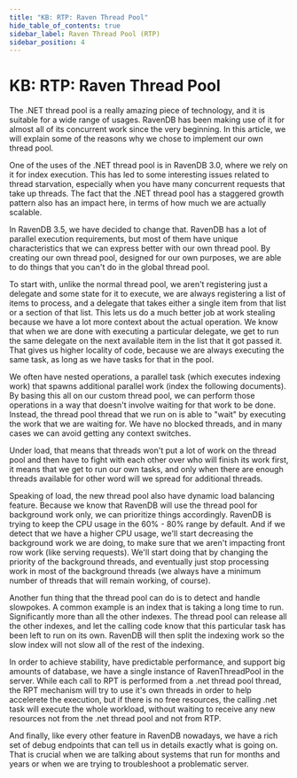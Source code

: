 ```yaml
---
title: "KB: RTP: Raven Thread Pool"
hide_table_of_contents: true
sidebar_label: Raven Thread Pool (RTP)
sidebar_position: 4
---
```



# KB: RTP: Raven Thread Pool

The .NET thread pool is a really amazing piece of technology, and it is suitable for a wide range of usages. RavenDB has been making use of it for almost all of its concurrent work since the very beginning.
In this article, we will explain some of the reasons why we chose to implement our own thread pool.

One of the uses of the .NET thread pool is in RavenDB 3.0, where we rely on it for index execution. This has led to some interesting issues related to thread starvation, 
especially when you have many concurrent requests that take up threads. The fact that the .NET thread pool has a staggered growth pattern also has an impact here, in terms of how much we are actually scalable.

In RavenDB 3.5, we have decided to change that. RavenDB has a lot of parallel execution requirements, but most of them have unique characteristics that we can express better with our own thread pool.
By creating our own thread pool, designed for our own purposes, we are able to do things that you can't do in the global thread pool. 

To start with, unlike the normal thread pool, we aren't registering just a delegate and some state for it to execute, we are always registering a list of items to process, 
and a delegate that takes either a single item from that list or a section of that list. This lets us do a much better job at work stealing because we have a lot more context about the actual operation. 
We know that when we are done with executing a particular delegate, we get to run the same delegate on the next available item in the list that it got passed it. 
That gives us higher locality of code, because we are always executing the same task, as long as we have tasks for that in the pool.

We often have nested operations, a parallel task (which executes indexing work) that spawns additional parallel work (index the following documents). By basing this all on our custom thread pool, 
we can perform those operations in a way that doesn't involve waiting for that work to be done. Instead, the thread pool thread that we run on is able to "wait" by executing the work that we are waiting for. 
We have no blocked threads, and in many cases we can avoid getting any context switches.

Under load, that means that threads won't put a lot of work on the thread pool and then have to fight with each other over who will finish its work first, it means that we get to run our own tasks, 
and only when there are enough threads available for other word will we spread for additional threads.

Speaking of load, the new thread pool also have dynamic load balancing feature. Because we know that RavenDB will use the thread pool for background work only, we can prioritize things accordingly. 
RavenDB is trying to keep the CPU usage in the 60% - 80% range by default. And if we detect that we have a higher CPU usage, we'll start decreasing the background work we are doing, 
to make sure that we aren't impacting front row work (like serving requests). We'll start doing that by changing the priority of the background threads, and eventually just stop processing work
in most of the background threads (we always have a minimum number of threads that will remain working, of course).

Another fun thing that the thread pool can do is to detect and handle slowpokes. A common example is an index that is taking a long time to run. Significantly more than all the other indexes. 
The thread pool can release all the other indexes, and let the calling code know that this particular task has been left to run on its own. RavenDB will then split the indexing work so the slow index 
will not slow all of the rest of the indexing.

In order to achieve stability, have  predictable performance, and  support big amounts of database, we have a single instance of RavenThreadPool in the server. 
While each call to RPT is performed from a .net thread pool thread, the RPT mechanism will try to use it's own threads in order to help accelerete the execution, 
but if there is no free resources, the calling .net task will execute the whole workload, without waiting to receive any new resources not from the .net thread pool and not from RTP.

And finally, like every other feature in RavenDB nowadays, we have a rich set of debug endpoints that can tell us in details exactly what is going on. That is crucial when we are talking about systems 
that run for months and years or when we are trying to troubleshoot a problematic server.
